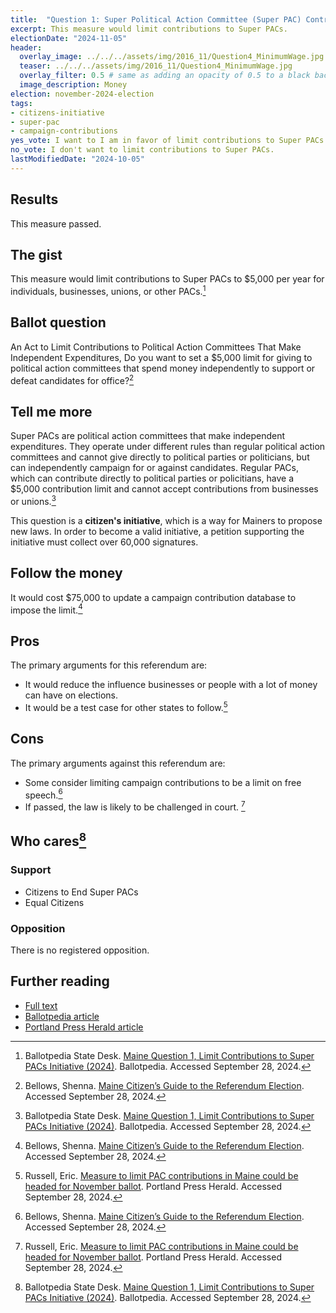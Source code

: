 ```yaml
---
title:  "Question 1: Super Political Action Committee (Super PAC) Contribution Limits"
excerpt: This measure would limit contributions to Super PACs.
electionDate: "2024-11-05"
header:
  overlay_image: ../../../assets/img/2016_11/Question4_MinimumWage.jpg
  teaser: ../../../assets/img/2016_11/Question4_MinimumWage.jpg
  overlay_filter: 0.5 # same as adding an opacity of 0.5 to a black background
  image_description: Money
election: november-2024-election
tags:
- citizens-initiative
- super-pac
- campaign-contributions
yes_vote: I want to I am in favor of limit contributions to Super PACs to $5,000 per year.
no_vote: I don't want to limit contributions to Super PACs.
lastModifiedDate: "2024-10-05"
---
```


## Results
This measure passed.

## The gist
This measure would limit contributions to Super PACs to $5,000 per year for individuals, businesses, unions, or other PACs.[^2]

## Ballot question
An Act to Limit Contributions to Political Action Committees That Make Independent Expenditures, Do you want to set a $5,000 limit for giving to political action committees that spend money independently to support or defeat candidates for office?[^5]

<YesNoTable yesContent={frontmatter.yes_vote} noContent={frontmatter.no_vote} />

## Tell me more
Super PACs are political action committees that make independent expenditures. They operate under different rules than regular political action committees and cannot give directly to political parties or politicians, but can independently campaign for or against candidates. Regular PACs, which can contribute directly to political parties or policitians, have a $5,000 contribution limit and cannot accept contributions from businesses or unions.[^2]

This question is a **citizen's initiative**, which is a way for Mainers to propose new laws. In order to become a valid initiative, a petition supporting the initiative must collect over 60,000 signatures.

## Follow the money
It would cost $75,000 to update a campaign contribution database to impose the limit.[^5]

## Pros
The primary arguments for this referendum are:
* It would reduce the influence businesses or people with a lot of money can have on elections.
* It would be a test case for other states to follow.[^3]

## Cons
The primary arguments against this referendum are:
* Some consider limiting campaign contributions to be a limit on free speech.[^5]
* If passed, the law is likely to be challenged in court. [^3]

## Who cares[^2]
### Support
* Citizens to End Super PACs
* Equal Citizens

### Opposition
There is no registered opposition.

## Further reading
- [Full text](https://www.maine.gov/sos/cec/elec/citizens/PAC%20Legislation.pdf)
- [Ballotpedia article](https://ballotpedia.org/Maine_Question_1,_Limit_Contributions_to_Super_PACs_Initiative_(2024))
- [Portland Press Herald article](https://www.pressherald.com/2024/02/22/measure-to-limit-pac-contributions-could-be-headed-for-november-ballot/)


[^1]: Maine State Legislature. [PAC Legislation](https://www.maine.gov/sos/cec/elec/citizens/PAC%20Legislation.pdf). Accessed September 28, 2024.
[^2]: Ballotpedia State Desk. [Maine Question 1, Limit Contributions to Super PACs Initiative (2024)](https://ballotpedia.org/Maine_Question_1,_Limit_Contributions_to_Super_PACs_Initiative_(2024)). Ballotpedia. Accessed September 28, 2024.
[^3]: Russell, Eric. [Measure to limit PAC contributions in Maine could be headed for November ballot](https://www.pressherald.com/2024/02/22/measure-to-limit-pac-contributions-could-be-headed-for-november-ballot/). Portland Press Herald. Accessed September 28, 2024.
[^4]: Russell, Eric. [Here’s the order of 5 Maine ballot questions, including PAC limits, state flag](https://www.pressherald.com/2024/07/30/ballot-question-order-announced-for-november-ballot/). Portland Press Herald. Accessed September 28, 2024.
[^5]: Bellows, Shenna. [Maine Citizen’s Guide to the Referendum Election](https://www.maine.gov/sos/news/2024/2024%20Citizens%20Guide.pdf). Accessed September 28, 2024.
